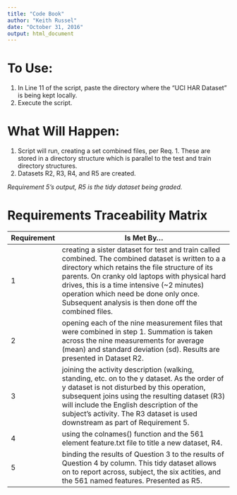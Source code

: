 ---
title: "Code Book"
author: "Keith Russel"
date: "October 31, 2016"
output: html_document
---

# To Use:
(1) In Line 11 of the script, paste the directory where the "UCI HAR Dataset" is being kept locally.
(2) Execute the script.

# What Will Happen:
1. Script will run, creating a set combined files, per Req. 1. These are stored in a directory structure which is parallel to the test and train directory structures.
2. Datasets R2, R3, R4, and R5 are created.  

_Requirement 5's output, R5 is the tidy dataset being graded._

# Requirements Traceability Matrix

Requirement|Is Met By...
-----------|-------------------------------------------------------
1|creating a sister dataset for test and train called combined. The combined dataset is written to a a directory which retains the file structure of its parents. On cranky old laptops with physical hard drives, this is a time intensive (~2 minutes) operation which need be done only once. Subsequent analysis is then done off the combined files.
2|opening each of the nine measurement files that were combined in step 1. Summation is taken across the nine measurements for average (mean) and standard deviation (sd). Results are presented in Dataset R2.
3|joining the activity description (walking, standing, etc. on to the y dataset. As the order of y dataset is not disturbed by this operation, subsequent joins using the resulting dataset (R3) will include the English description of the subject's activity. The R3 dataset is used downstream as part of Requirement 5.
4|using the colnames() function and the 561 element feature.txt file to title a new dataset, R4.
5|binding the results of Question 3 to the results of Question 4 by column. This tidy dataset allows on to report across, subject, the six actities, and the 561 named features. Presented as R5. 


